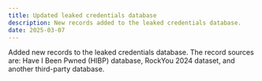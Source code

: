 ```yaml
---
title: Updated leaked credentials database
description: New records added to the leaked credentials database.
date: 2025-03-07
---
```


Added new records to the leaked credentials database. The record sources are: Have I Been Pwned (HIBP) database, RockYou 2024 dataset, and another third-party database.
